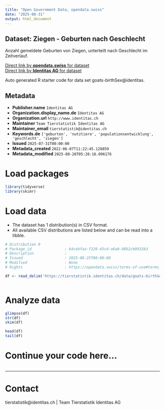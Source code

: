 ```yaml
---
title: "Open Government Data, opendata.swiss"
date: "2025-08-31"
output: html_document
---
```


## Dataset: Ziegen - Geburten nach Geschlecht

Anzahl gemeldete Geburten von Ziegen, unterteilt nach Geschlecht im Zeitverlauf. 

[Direct link by **opendata.swiss** for dataset](https://opendata.swiss/de/dataset/ziegen-geburten-nach-geschlecht)<br>
[Direct link by **Identitas AG** for dataset](https://tierstatistik.identitas.ch/)

Auto generated R starter code for data set goats-birthSex@identitas.

## Metadata

- **Publisher.name** `Identitas AG`
- **Organization.display_name.de** `Identitas AG`
- **Organization.url** `http://www.identitas.ch`
- **Maintainer** `Team Tierstatistik Identitas AG`
- **Maintainer_email** `tierstatistik@identitas.ch`
- **Keywords.de** `['geburten', 'nutztiere', 'populationsentwicklung', 'geschlecht', 'ziegen']`
- **Issued** `2025-07-31T00:00:00`
- **Metadata_created** `2022-06-07T11:22:45.128859`
- **Metadata_modified** `2025-08-26T05:28:16.096176`


# Load packages

```r

library(tidyverse)
library(skimr)

```

# Load data

-   The dataset has 1 distribution(s) in CSV format.
-   All available CSV distributions are listed below and can be read into a tibble.

```r

# Distribution 0
# Package_id               : 64cebfaa-f228-43cd-a6a0-98b2cb9932b3
# Description              : 
# Issued                   : 2025-08-25T00:00:00
# Modified                 : None
# Rights                   : https://opendata.swiss/terms-of-use#terms_by

df <- read_delim('https://tierstatistik.identitas.ch/data/goats-birthSex.csv')



```

# Analyze data

```r

glimpse(df)
str(df)
skim(df)

head(df)
tail(df)

```

# Continue your code here...

```r

```

------------------------------------------------------------------------

# Contact

tierstatistik@identitas.ch | Team Tierstatistik Identitas AG

